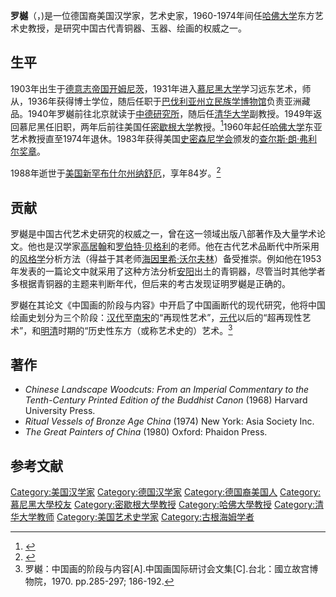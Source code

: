 {{Infobox person
| name               = 罗樾<br>Max Loehr
| image              = Max Loehr.png
| caption            = 1955年在[[密歇根大学|密歇根大学]]
| birth_date         = 1903年12月4日
| birth_place        = [[File:Flag_of_the_German_Empire.svg|20px]] [[德意志帝国|德意志帝国]][[开姆尼茨|开姆尼茨]]
| death_date         = {{death date and age|1988|9|16|1903|12|4}}
| death_place        = {{USA}}[[纳舒厄_(新罕布什尔州)|纳舒厄 (新罕布什尔州)]]
| alma_mater         = [[慕尼黑大学|慕尼黑大学]]
| occupation         = 艺术史教授
}}
'''罗樾'''（{{lang-en|Max Loehr}}，{{bd|1903年|12月4日|1988年|9月16日}})是一位德国裔美国汉学家，艺术史家，1960-1974年间任[[哈佛大学|哈佛大学]]东方艺术史教授，是研究中国古代青铜器、玉器、绘画的权威之一。

==生平==
1903年出生于[[德意志帝国|德意志帝国]][[开姆尼茨|开姆尼茨]]，1931年进入[[慕尼黑大学|慕尼黑大学]]学习远东艺术，师从{{tsl|en|Ludwig Bachhofer|路德维希·巴赫霍芬}}，1936年获得博士学位，随后任职于[[巴伐利亚州立民族学博物馆|巴伐利亚州立民族学博物馆]]负责亚洲藏品。1940年罗樾前往北京就读于[[中德研究所|中德研究所]]，随后任[[清华大学|清华大学]]副教授。1949年返回慕尼黑任旧职，两年后前往美国任[[密歇根大学|密歇根大学]]教授。<ref>{{Cite book|url=https://www.worldcat.org/oclc/298844458|publisher=East Asia Program, Cornell University|location=Ithaca|isbn=1-933947-41-1|oclc=298844458|first=Robert|last=Bagley|title=Max Loehr and the study of Chinese bronzes : style and classification in the history of art|date=2008-11-30}}</ref>1960年起任[[哈佛大学|哈佛大学]]东亚艺术教授直至1974年退休。1983年获得美国[[史密森尼学会|史密森尼学会]]颁发的[[查尔斯·朗·弗利尔奖章|查尔斯·朗·弗利尔奖章]]。

1988年逝世于[[纳舒厄_(新罕布什尔州)|美国新罕布什尔州纳舒厄]]，享年84岁。<ref>{{Cite news|title=Max Loehr, 84, a Leading Scholar in Oriental Art|url=https://www.nytimes.com/1988/09/21/obituaries/max-loehr-84-a-leading-scholar-in-oriental-art.html|newspaper=The New York Times|date=1988-09-21|accessdate=2022-05-23|issn=0362-4331|language=en-US|first=Grace|last=Glueck}}</ref>

==贡献==
罗樾是中国古代艺术史研究的权威之一，曾在这一领域出版八部著作及大量学术论文。他也是汉学家[[高居翰|高居翰]]和[[罗伯特·贝格利|罗伯特·贝格利]]的老师。他在古代艺术品断代中所采用的[[风格学|风格学]]分析方法（得益于其老师[[海因里希·沃尔夫林|海因里希·沃尔夫林]]）备受推崇。例如他在1953年发表的一篇论文中就采用了这种方法分析[[安阳|安阳]]出土的青铜器，尽管当时其他学者多根据青铜器的主题来判断年代，但后来的考古发现证明罗樾是正确的。

罗樾在其论文《中国画的阶段与内容》中开启了中国画断代的现代研究，他将中国绘画史划分为三个阶段：[[汉代|汉代]]至[[南宋|南宋]]的“再现性艺术”，[[元代|元代]]以后的“超再现性艺术”，和[[明|明]][[清|清]]时期的“历史性东方（或称艺术史的）艺术。<ref>罗樾：中国画的阶段与内容[A].中国画国际研讨会文集[C].台北：國立故宫博物院，1970. pp.285-297; 186-192.</ref>

==著作==
*''Chinese Landscape Woodcuts: From an Imperial Commentary to the Tenth-Century Printed Edition of the Buddhist Canon'' (1968) Harvard University Press.
*''Ritual Vessels of Bronze Age China'' (1974) New York: Asia Society Inc.
*''The Great Painters of China'' (1980) Oxford: Phaidon Press.

==参考文献==
<div class="references-small">
<references />
</div>

{{authority control}}
{{DEFAULTSORT:Loehr, Max}}
[[Category:美国汉学家|Category:美国汉学家]]
[[Category:德国汉学家|Category:德国汉学家]]
[[Category:德国裔美国人|Category:德国裔美国人]]
[[Category:慕尼黑大學校友|Category:慕尼黑大學校友]]
[[Category:密歇根大學教授|Category:密歇根大學教授]]
[[Category:哈佛大學教授|Category:哈佛大學教授]]
[[Category:清华大学教师|Category:清华大学教师]]
[[Category:美国艺术史学家|Category:美国艺术史学家]]
[[Category:古根海姆学者|Category:古根海姆学者]]